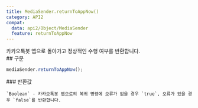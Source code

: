 ```yaml
---
title: MediaSender.returnToAppNow()
category: API2
compat:
  data: api2/Object/MediaSender
  feature: returnToAppNow
---
```


<Section>
  카카오톡봇 앱으로 돌아가고 정상적인 수행 여부를 반환합니다.
</Section>
<Section>
  ## 구문

  ~~~js
  mediaSender.returnToAppNow();
  ~~~

  <Section>
    ### 반환값

    `Boolean` - 카카오톡봇 앱으로의 복귀 명령에 오류가 없을 경우 `true`, 오류가 있을 경우 `false`를 반환합니다.
  </Section>
</Section>